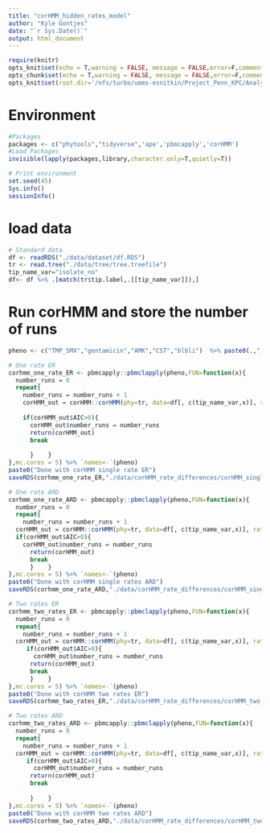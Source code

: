 ```yaml
---
title: "corHMM_hidden_rates_model"
author: "Kyle Gontjes"
date: "`r Sys.Date()`"
output: html_document
---
```


```r
require(knitr)
opts_knit$set(echo = T,warning = FALSE, message = FALSE,error=F,comment=NA)
opts_chunk$set(echo = T,warning = FALSE, message = FALSE,error=F,comment=NA)
opts_knit$set(root.dir='/nfs/turbo/umms-esnitkin/Project_Penn_KPC/Analysis/Phyloaware/phylogenetic-resistance-ms/')
```


# Environment
```r
#Packages
packages <- c("phytools","tidyverse",'ape','pbmcapply','corHMM')   
#Load Packages
invisible(lapply(packages,library,character.only=T,quietly=T))

# Print environment
set.seed(45) 
Sys.info()
sessionInfo()
```
 
# load data
```r
# Standard data
df <- readRDS("./data/dataset/df.RDS")
tr <- read.tree("./data/tree/tree.treefile")
tip_name_var="isolate_no"
df<- df %>% .[match(tr$tip.label,.[[tip_name_var]]),]
```

# Run corHMM and store the number of runs
```r
pheno <- c("TMP_SMX","gentamicin","AMK","CST","blbli")  %>% paste0(.,"_dich_num")

# One rate ER
corhmm_one_rate_ER <- pbmcapply::pbmclapply(pheno,FUN=function(x){
  number_runs = 0
  repeat{
    number_runs = number_runs + 1 
    corHMM_out = corHMM::corHMM(phy=tr, data=df[, c(tip_name_var,x)], rate.cat = 1, model="ER", node.states = 'joint',upper.bound=1e100,lower.bound=1e-09)
    
    if(corHMM_out$AIC>0){
      corHMM_out$number_runs = number_runs
      return(corHMM_out)
      break
      
      }    }
},mc.cores = 5) %>% `names<-`(pheno)
paste0("Done with corHMM single rate ER")
saveRDS(corhmm_one_rate_ER,"./data/corHMM_rate_differences/corHMM_single_ER.RDS")

# One rate ARD
corhmm_one_rate_ARD <- pbmcapply::pbmclapply(pheno,FUN=function(x){
  number_runs = 0
  repeat{
    number_runs = number_runs + 1 
  corHMM_out = corHMM::corHMM(phy=tr, data=df[, c(tip_name_var,x)], rate.cat = 1, model="ARD", node.states = 'joint',upper.bound=1e100,lower.bound=1e-09)  
  if(corHMM_out$AIC>0){
    corHMM_out$number_runs = number_runs
      return(corHMM_out)
      break 
      }    }
},mc.cores = 5) %>% `names<-`(pheno)
paste0("Done with corHMM single rates ARD")
saveRDS(corhmm_one_rate_ARD,"./data/corHMM_rate_differences/corHMM_single_ARD.RDS")

# Two rates ER
corhmm_two_rates_ER <- pbmcapply::pbmclapply(pheno,FUN=function(x){
  number_runs = 0
  repeat{
    number_runs = number_runs + 1 
  corHMM_out = corHMM::corHMM(phy=tr, data=df[, c(tip_name_var,x)], rate.cat = 2, model="ER", node.states = 'joint',upper.bound=1e100,lower.bound=1e-09)
     if(corHMM_out$AIC>0){
       corHMM_out$number_runs = number_runs
      return(corHMM_out)
      break
      }    }
},mc.cores = 5) %>% `names<-`(pheno)
paste0("Done with corHMM two rates ER")
saveRDS(corhmm_two_rates_ER,"./data/corHMM_rate_differences/corHMM_two_ER.RDS")

# Two rates ARD
corhmm_two_rates_ARD <- pbmcapply::pbmclapply(pheno,FUN=function(x){
  number_runs = 0
  repeat{
    number_runs = number_runs + 1 
  corHMM_out = corHMM::corHMM(phy=tr, data=df[, c(tip_name_var,x)], rate.cat = 2, model="ARD", node.states = 'joint',upper.bound=1e100,lower.bound=1e-09)
     if(corHMM_out$AIC>0){
       corHMM_out$number_runs = number_runs
      return(corHMM_out)
      break
      
      }    }
},mc.cores = 5) %>% `names<-`(pheno)
paste0("Done with corHMM two rates ARD")
saveRDS(corhmm_two_rates_ARD,"./data/corHMM_rate_differences/corHMM_two_ARD.RDS")
```
